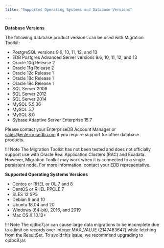 ```yaml
---
title: "Supported Operating Systems and Database Versions"

---
```


<div id="supported_operating_systems_and_database_versions" class="registered_link"></div>

**Database Versions**

The following database product versions can be used with Migration Toolkit:

-   PostgreSQL versions 9.6, 10, 11, 12, and 13
-   EDB Postgres Advanced Server versions 9.6, 10, 11, 12, and 13
-   Oracle 10g Release 2
-   Oracle 11g Release 2
-   Oracle 12c Release 1
-   Oracle 18c Release 1
-   Oracle 19c Release 1
-   SQL Server 2008
-   SQL Server 2012
-   SQL Server 2014
-   MySQL 5.5.36
-   MySQL 5.7
-   MySQL 8.0
-   Sybase Adaptive Server Enterprise 15.7

Please contact your EnterpriseDB Account Manager or [sales@enterprisedb.com](mailto:sales@enterprisedb.com) if you require support for other database products.

!!! Note
    The Migration Toolkit has not been tested and does not officially support use with Oracle Real Application Clusters (RAC) and Exadata. However, Migration Toolkit may work when it is connected to a single persistent node. For more information, contact your EDB representative.

**Supported Operating Systems Versions**

-   Centos or RHEL or OL 7 and 8
-   CentOS or RHEL PPCLE 7
-   SLES 12 SP5
-   Debian 9 and 10
-   Ubuntu 18.04 and 20
-   Windows (64-bit), 2016, and 2019
-   Mac OS X 10.12+

!!! Note
    The ojdbc7.jar can cause large data migrations to be incomplete due to a limit on records over Integer.MAX_VALUE (2147483647) while fetching from the ResultSet. To avoid this issue, we recommend upgrading to ojdbc8.jar.
